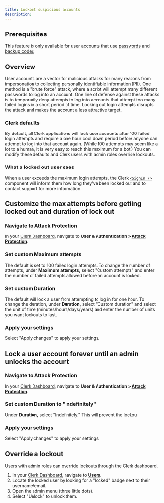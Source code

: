 ```yaml
---
title: Lockout suspicious accounts
description: 
---
```


## Prerequisites

This feature is only available for user accounts that use [passwords](https://dashboard.clerk.com/last-active?path=user-authentication/email-phone-username) and [backup codes](https://dashboard.clerk.com/last-active?path=user-authentication/multi-factor)

## Overview

User accounts are a vector for malicious attacks for many reasons from impersonation to collecting personally identifiable information (PII). One method is a "brute force" attack, where a script will attempt many different passwords to log into an account. One line of defense against these attacks is to temporarily deny attempts to log into accounts that attempt too many failed logins in a short period of time. Locking out login attempts disrupts the attack and makes the account a less attractive target.

### Clerk defaults
By default, all Clerk applications will lock user accounts after 100 failed login attempts and require a one hour cool down period before anyone can attempt to log into that account again. (While 100 attempts may seem like a lot to a human, it is very easy to reach this maximum for a bot!) You can modify these defaults and Clerk users with admin roles override lockouts.

### What a locked out user sees

When a user exceeds the maximum login attempts, the Clerk [`<SignIn />`](/docs/components/authentication/sign-in) component will inform them how long they've been locked out and to contact support for more information.

<Images
width={1512}
height={914}
src="/docs/images/authentication/userlock_login.png"
alt="The Clerk component login form with a red alert stating 'Your account is locked. You will be able to try again in 59 minutes. For more information, please contact support.'"
/>

## Customize the max attempts before getting locked out and duration of lock out

<Steps>

### Navigate to Attack Protection

In your [Clerk Dashboard](https://dashboard.clerk.com/), navigate to **User & Authentication > [Attack Protection](https://dashboard.clerk.com/last-active?path=user-authentication/attack-protection)**.

### Set custom Maximum attempts

The default is set to 100 failed login attempts. To change the number of attempts, under **Maximum attempts,** select "Custom attempts" and enter the number of failed attempts allowed before an account is locked.

### Set custom Duration

The default will lock a user from attempting to log in for one hour. To change the duration, under **Duration,** select "Custom duration" and select the unit of time (minutes/hours/days/years) and enter the number of units you want lockouts to last.

### Apply your settings

Select "Apply changes" to apply your settings.

</Steps>

<Images
width={1512}
height={914}
src="/docs/images/authentication/userlock_custom-attempts-and-duration.png"
alt=" "
/>

## Lock a user account forever until an admin unlocks the account

<Steps>

### Navigate to Attack Protection

In your [Clerk Dashboard](https://dashboard.clerk.com/), navigate to **User & Authentication > [Attack Protection](https://dashboard.clerk.com/last-active?path=user-authentication/attack-protection)**.

### Set custom Duration to "Indefinitely"

Under **Duration,** select "Indefinitely." This will prevent the lockou

### Apply your settings

Select "Apply changes" to apply your settings.

</Steps>

<Images
width={1512}
height={914}
src="/docs/images/authentication/userlock_indefinite.png"
alt=" "
/>


## Override a lockout

Users with admin roles can override lockouts through the Clerk dashboard.

1. In your [Clerk Dashboard](https://dashboard.clerk.com/), navigate to **[Users](https://dashboard.clerk.com/last-active?path=users)**.
2. Locate the locked user by looking for a "locked" badge next to their username/email. 
3. Open the admin menu (three little dots).
4. Select "Unlock" to unlock them.

<Images
width={1512}
height={914}
src="/docs/images/authentication/userlock_dashboard.png"
alt=" "
/>